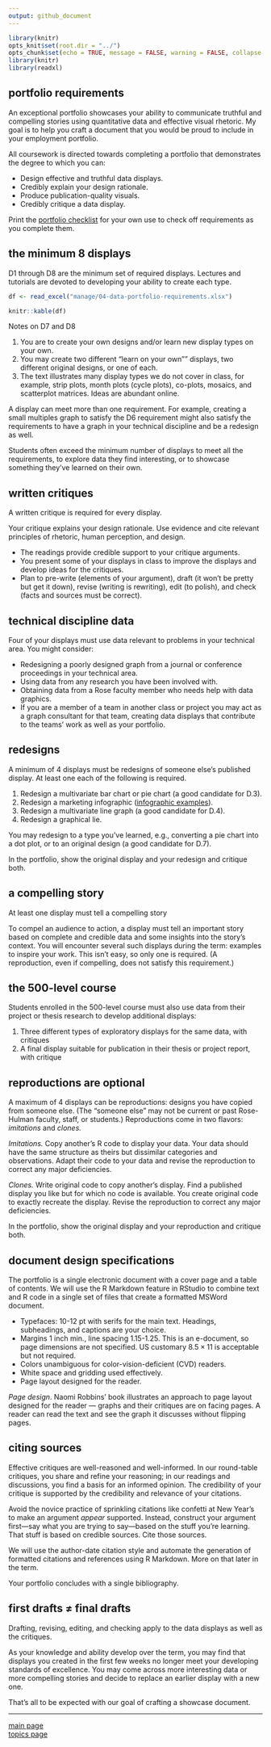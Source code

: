 ```yaml
---
output: github_document
---
```


```r
library(knitr)
opts_knit$set(root.dir = "../")
opts_chunk$set(echo = TRUE, message = FALSE, warning = FALSE, collapse = FALSE)
library(knitr)
library(readxl)
```

## portfolio requirements

An exceptional portfolio showcases your ability to communicate truthful and compelling stories using quantitative data and effective visual rhetoric. My goal is to help you craft a document that you would be proud to include in your employment portfolio. 

All coursework is directed towards completing a portfolio that demonstrates the degree to which you can: 

- Design effective and truthful data displays. 
- Credibly explain your design rationale. 
- Produce publication-quality visuals. 
- Credibly critique a data display. 

Print the [portfolio checklist](../cm/folio-02_portfolio-checklist.pdf) for your own use to check off requirements as you complete them. 

## the minimum 8 displays 

D1 through D8 are the minimum set of required displays. Lectures and tutorials are devoted to developing your ability to create each type.  

```r
df <- read_excel("manage/04-data-portfolio-requirements.xlsx")
```

```r
knitr::kable(df)
```

Notes on D7 and D8

1. You are to create your own designs and/or learn new display types on your own.  
1. You may create two different "learn on your own"" displays, two different original designs, or one of each. 
1. The text illustrates many display types we do not cover in class, for example, strip plots, month plots (cycle plots), co-plots, mosaics, and scatterplot matrices. Ideas are abundant online.

A display can meet more than one requirement. For example, creating a small multiples graph to satisfy the D6 requirement might also satisfy the requirements to have a graph in your technical discipline and be a redesign as well. 

Students often exceed the minimum number of displays to meet all the requirements, to explore data they find interesting, or to showcase something they've learned on their own.  




## written critiques

A written critique is required for every display. 

Your critique explains your design rationale. Use evidence and cite relevant principles of rhetoric, human perception, and design.

- The readings provide credible support to your critique arguments. 
- You present some of your displays in class to improve the displays and develop ideas for the critiques. 
- Plan to pre-write (elements of your argument), draft (it won’t be pretty but get it down), revise (writing is rewriting), edit (to polish), and check (facts and sources must be correct). 



## technical discipline data

Four of your displays must use data relevant to problems in your technical area. You might consider:

- Redesigning a poorly designed graph from a journal or conference proceedings in your technical area.
- Using data from any research you have been involved with.
- Obtaining data from a Rose faculty member who needs help with data graphics. 
- If you are a member of a team in another class or project you may act as a graph consultant for that team, creating data displays that contribute to the teams' work as well as your portfolio.  


## redesigns

A minimum of 4  displays must be redesigns of someone else's published display. At least one each of the following is required.

1. Redesign a multivariate bar chart or pie chart (a good candidate for D.3). 
2. Redesign a marketing infographic ([infographic examples](https://www.customermagnetism.com/infographics/what-is-an-infographic/)).
3. Redesign a multivariate line graph (a good candidate for D.4). 
4. Redesign a graphical lie. 

You may redesign to a type you've learned, e.g., converting a pie chart into a dot plot, or to an original design (a good candidate for D.7).

In the portfolio, show the original display and your redesign and critique both.

## a compelling story

At least one display must tell a compelling story

To compel an audience to action, a display must tell an important story based on complete and credible data and some insights into the story's context. You will encounter several such displays during the term: examples to inspire your work. This isn't easy, so only one is required. (A reproduction, even if compelling, does not satisfy this requirement.)

## the 500-level course

Students enrolled in the 500-level course must also use data from their project or thesis research to develop additional displays:

1. Three different types of exploratory displays for the same data, with critiques 
2. A final display suitable for publication in their thesis or project report, with critique 

## reproductions are optional

A maximum of 4 displays can be reproductions: designs you have copied from someone else. (The "someone else" may not be current or past Rose-Hulman faculty, staff, or students.) Reproductions come in two flavors: *imitations* and *clones.*

*Imitations.* Copy another's R code to display your data. Your data should have the same structure as theirs but dissimilar categories and observations. Adapt their code to your data and revise the reproduction to correct any major deficiencies. 

*Clones.* Write original code to copy another’s display. Find a published display you like but for which no code is available. You create original code to exactly recreate the display. Revise the reproduction to correct any major deficiencies. 

In the portfolio, show the original display and your reproduction and critique both.

## document design specifications

The portfolio is a single electronic document with a cover page and a table of contents. We will use the R Markdown feature in RStudio to combine text and R code in a single set of files that create a formatted MSWord document. 

- Typefaces: 10-12 pt with serifs for the main text. Headings, subheadings, and captions are your choice. 
- Margins 1 inch min., line spacing 1.15-1.25. This is an e-document, so page dimensions are not specified. US customary $8.5\times 11$ is acceptable but not required. 
- Colors unambiguous for color-vision-deficient (CVD) readers. 
- White space and gridding used effectively. 
- Page layout designed for the reader. 

*Page design*. Naomi Robbins' book illustrates an approach to page layout designed for the reader --- graphs and their critiques are on facing pages. A reader can read the text and see the graph it discusses without flipping pages.

## citing sources

Effective critiques are well-reasoned and well-informed. In our round-table critiques, you share and refine your reasoning; in our readings and discussions, you find a basis for an informed opinion. The credibility of your critique is supported by the credibility and relevance of your citations.

Avoid the novice practice of sprinkling citations like confetti at New Year's to make an argument *appear* supported. Instead, construct your argument first---say what you are trying to say---based on the stuff you're learning. That stuff is based on credible sources. Cite those sources.

We will use the author-date citation style and automate the generation of formatted citations and references using R Markdown. More on that later in the term.

Your portfolio concludes with a single bibliography. 


## first drafts $\neq$ final drafts

Drafting, revising, editing, and checking apply to the data displays as well as the critiques. 

As your knowledge and ability develop over the term, you may find that displays you created in the first few weeks no longer meet your developing standards of excellence. You may come across more interesting data or more compelling stories and decide to replace an earlier display with a new one.  

That's all to be expected with our goal of crafting a showcase document. 



---

[main page](../README.md)<br> 
[topics page](README-by-topic.md)
